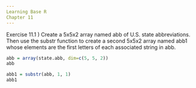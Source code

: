 ```yaml
---
Learning Base R
Chapter 11
---
```



Exercise 11.1 ) Create a 5x5x2 array named abb of U.S. state abbreviations.  Then use the substr function to create a second 5x5x2 array named abb1 whose elements are the first letters of each associated string in abb.
```r
abb = array(state.abb, dim=c(5, 5, 2))
abb

abb1 = substr(abb, 1, 1)
abb1
```
